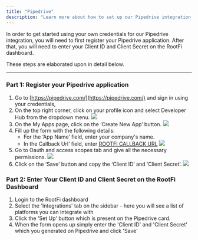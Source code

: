 ```yaml
---
title: "Pipedrive"
description: "Learn more about how to set up our Pipedrive integration."
---
```


In order to get started using your own credentials for our Pipedrive integration, you will need to first register your Pipedrive application. After that, you will need to enter your Client ID and Client Secret on the RootFi dashboard.

These steps are elaborated upon in detail below.

---

### Part 1: Register your Pipedrive application

1. Go to [https://pipedrive.com/](https://pipedrive.com/) and sign in using your credentials,
2. On the top right corner, click on your profile icon and select Developer Hub from the dropdown menu.
   ![](/images/pipedrive/ss_1.png)
3. On the My Apps page, click on the ‘Create New App’ button.
   ![](/images/pipedrive/ss_2.png)
4. Fill up the form with the following details:
   - For the ‘App Name’ field, enter your company's name.
   - In the Callback Url’ field, enter [ROOTFI CALLBACK URL](/api-reference/v3/overview/environments#callback-urls)
     ![](/images/pipedrive/ss_3.png)
5. Go to Oauth and access scopes tab and give all the necessary permissions.
   ![](/images/pipedrive/ss_4.png)
6. Click on the ‘Save’ button and copy the ‘Client ID’ and ‘Client Secret’.
   ![](/images/pipedrive/ss_5.png)

### Part 2: Enter Your Client ID and Client Secret on the RootFi Dashboard

1. Login to the RootFi dashboard
2. Select the 'Integrations' tab on the sidebar - here you will see a list of platforms you can integrate with
3. Click the 'Set Up' button which is present on the Pipedrive card.
4. When the form opens up simply enter the 'Client ID' and 'Client Secret' which you generated on Pipedrive and click 'Save'
